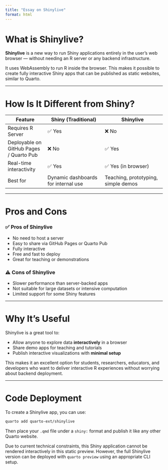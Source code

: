 ```yaml
---
title: "Essay on Shinylive"
format: html
---
```


# What is Shinylive?

**Shinylive** is a new way to run Shiny applications entirely in the user's web browser — without needing an R server or any backend infrastructure.

It uses WebAssembly to run R inside the browser. This makes it possible to create fully interactive Shiny apps that can be published as static websites, similar to Quarto.

------------------------------------------------------------------------

# How Is It Different from Shiny?

| Feature | Shiny (Traditional) | Shinylive |
|------------------|--------------------------|----------------------------|
| Requires R Server | ✅ Yes | ❌ No |
| Deployable on GitHub Pages / Quarto Pub | ❌ No | ✅ Yes |
| Real-time interactivity | ✅ Yes | ✅ Yes (in browser) |
| Best for | Dynamic dashboards for internal use | Teaching, prototyping, simple demos |

------------------------------------------------------------------------

# Pros and Cons

### ✅ Pros of Shinylive

-   No need to host a server
-   Easy to share via GitHub Pages or Quarto Pub
-   Fully interactive
-   Free and fast to deploy
-   Great for teaching or demonstrations

### ⚠️ Cons of Shinylive

-   Slower performance than server-backed apps
-   Not suitable for large datasets or intensive computation
-   Limited support for some Shiny features

------------------------------------------------------------------------

# Why It’s Useful

Shinylive is a great tool to:

-   Allow anyone to explore data **interactively** in a browser
-   Share demo apps for teaching and tutorials
-   Publish interactive visualizations with **minimal setup**

This makes it an excellent option for students, researchers, educators, and developers who want to deliver interactive R experiences without worrying about backend deployment.

------------------------------------------------------------------------

# Code Deployment

To create a Shinylive app, you can use:

``` bash
quarto add quarto-ext/shinylive
```

Then place your `.qmd` file under a `shiny:` format and publish it like any other Quarto website.

::: {.callout-note}
Due to current technical constraints, this Shiny application cannot be rendered interactively in this static preview. However, the full Shinylive version can be deployed with `quarto preview` using an appropriate CLI setup.
:::
